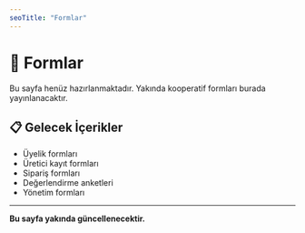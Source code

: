```yaml
---
seoTitle: "Formlar"
---
```

# 📝 Formlar

Bu sayfa henüz hazırlanmaktadır. Yakında kooperatif formları burada yayınlanacaktır.

## 📋 Gelecek İçerikler

- Üyelik formları
- Üretici kayıt formları
- Sipariş formları
- Değerlendirme anketleri
- Yönetim formları

---

**Bu sayfa yakında güncellenecektir.** 